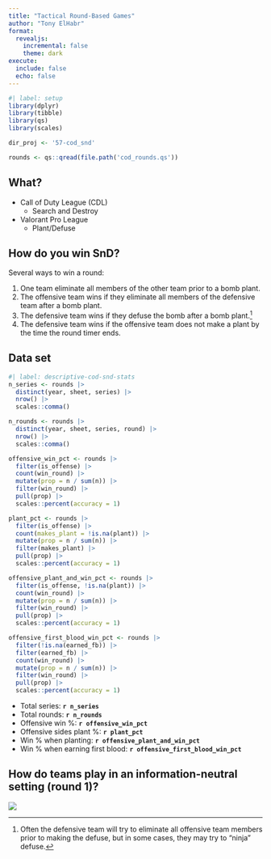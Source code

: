 ```yaml
---
title: "Tactical Round-Based Games"
author: "Tony ElHabr"
format:
  revealjs:
    incremental: false
    theme: dark
execute: 
  include: false
  echo: false
---
```


```r
#| label: setup
library(dplyr)
library(tibble)
library(qs)
library(scales)

dir_proj <- '57-cod_snd'

rounds <- qs::qread(file.path('cod_rounds.qs'))
```

## What?

-   Call of Duty League (CDL)
    -   Search and Destroy
-   Valorant Pro League
    -   Plant/Defuse

## How do you win SnD?

Several ways to win a round:

1.  One team eliminate all members of the other team prior to a bomb plant.
2.  The offensive team wins if they eliminate all members of the defensive team after a bomb plant.
3.  The defensive team wins if they defuse the bomb after a bomb plant.[^1]
4.  The defensive team wins if the offensive team does not make a plant by the time the round timer ends.

[^1]: Often the defensive team will try to eliminate all offensive team members prior to making the defuse, but in some cases, they may try to "ninja" defuse.

## Data set

```r
#| label: descriptive-cod-snd-stats
n_series <- rounds |> 
  distinct(year, sheet, series) |> 
  nrow() |> 
  scales::comma()

n_rounds <- rounds |> 
  distinct(year, sheet, series, round) |> 
  nrow() |> 
  scales::comma()

offensive_win_pct <- rounds |> 
  filter(is_offense) |> 
  count(win_round) |> 
  mutate(prop = n / sum(n)) |> 
  filter(win_round) |> 
  pull(prop) |> 
  scales::percent(accuracy = 1)

plant_pct <- rounds |>
  filter(is_offense) |> 
  count(makes_plant = !is.na(plant)) |> 
  mutate(prop = n / sum(n)) |> 
  filter(makes_plant) |> 
  pull(prop) |> 
  scales::percent(accuracy = 1)

offensive_plant_and_win_pct <- rounds |> 
  filter(is_offense, !is.na(plant)) |> 
  count(win_round) |> 
  mutate(prop = n / sum(n)) |> 
  filter(win_round) |> 
  pull(prop) |> 
  scales::percent(accuracy = 1)

offensive_first_blood_win_pct <- rounds |> 
  filter(!is.na(earned_fb)) |> 
  filter(earned_fb) |> 
  count(win_round) |> 
  mutate(prop = n / sum(n)) |> 
  filter(win_round) |> 
  pull(prop) |> 
  scales::percent(accuracy = 1)
```

-   Total series: **`r n_series`**
-   Total rounds: **`r n_rounds`**
-   Offensive win %: **`r offensive_win_pct`**
-   Offensive sides plant %: **`r plant_pct`**
-   Win % when planting: **`r offensive_plant_and_win_pct`**
-   Win % when earning first blood: **`r offensive_first_blood_win_pct`**

## How do teams play in an information-neutral setting (round 1)?

![](offensive_win_r1_prop.png)

